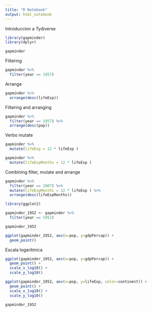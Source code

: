 ```yaml
---
title: "R Notebook"
output: html_notebook
---
```


Introduccion a Tydiverse

```r
library(gapminder)
library(dplyr)

gapminder
```

Filtering

```r
gapminder %>%
  filter(year == 1957)
```

Arrange

```r
gapminder %>% 
  arrange(desc(lifeExp))
```

Filtering and arranging

```r
gapminder %>%
  filter(year == 1957) %>%
  arrange(desc(pop))
```

Verbo mutate

```r
gapminder %>%
  mutate(lifeExp = 12 * lifeExp )

gapminder %>%
  mutate(lifeExpMonths = 12 * lifeExp )

```

Combining filter, mutate and arrange


```r
gapminder %>%
  filter(year == 2007) %>%
  mutate(lifeExpMonths = 12 * lifeExp ) %>%
  arrange(desc(lifeExpMonths))
```
```r
library(ggplot2)

gapminder_1952 <- gapminder %>%
  filter(year == 1952)

gapminder_1952

ggplot(gapminder_1952, aes(x=pop, y=gdpPercap)) + 
  geom_point()

```

Escala logaritmica

```r
ggplot(gapminder_1952, aes(x=pop, y=gdpPercap)) + 
  geom_point() +
  scale_x_log10() +
  scale_y_log10()
```



```r
ggplot(gapminder_1952, aes(x=pop, y=lifeExp, color=continent)) + 
  geom_point() +
  scale_x_log10() +
  scale_y_log10()
```
```r
gapminder_1952
```


